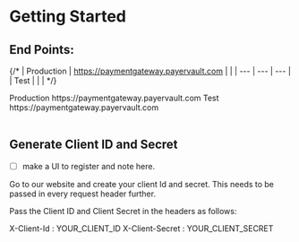 # Getting Started

## End Points:

{/* | Production | https://paymentgateway.payervault.com |  |
| --- | --- | --- |
| Test |  |  | */}

<Table>
  <TableBody>
    <TableRow>
        <TableHead>Production</TableHead>
        <TableCell>https://paymentgateway.payervault.com</TableCell>
    </TableRow>
    <TableRow>
        <TableHead>Test</TableHead>
        <TableCell>https://paymentgateway.payervault.com</TableCell>
    </TableRow>    
  </TableBody>
</Table>


## Generate Client ID and Secret

- [ ]  make a UI to register and note here.

Go to our website and create your client Id and secret. This needs to be passed in every request header further.

Pass the Client ID and Client Secret in the headers as follows:

<Table>
        <TableBody>
            <TableRow>
                <TableHead>X-Client-Id :</TableHead>
                <TableCell>YOUR_CLIENT_ID</TableCell>
            </TableRow>
            <TableRow>
                <TableHead>X-Client-Secret :  </TableHead>
                <TableCell>YOUR_CLIENT_SECRET</TableCell>
            </TableRow>    
        </TableBody>
        </Table>

